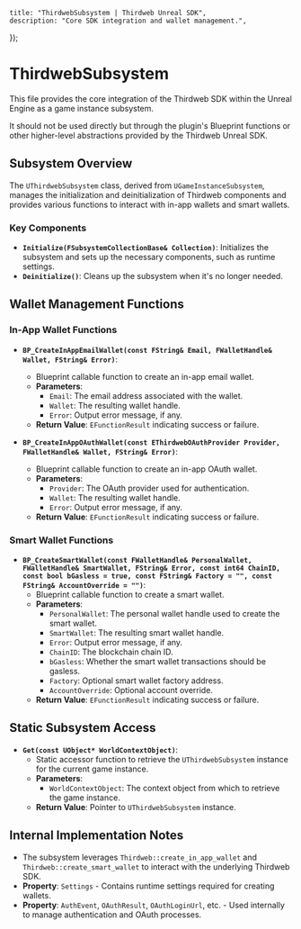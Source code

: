
    title: "ThirdwebSubsystem | Thirdweb Unreal SDK",
    description: "Core SDK integration and wallet management.",
});

# ThirdwebSubsystem

This file provides the core integration of the Thirdweb SDK within the Unreal Engine as a game instance subsystem.

It should not be used directly but through the plugin's Blueprint functions or other higher-level abstractions provided by the Thirdweb Unreal SDK.

## Subsystem Overview

The `UThirdwebSubsystem` class, derived from `UGameInstanceSubsystem`, manages the initialization and deinitialization of Thirdweb components and provides various functions to interact with in-app wallets and smart wallets.

### Key Components

- **`Initialize(FSubsystemCollectionBase& Collection)`**: Initializes the subsystem and sets up the necessary components, such as runtime settings.
- **`Deinitialize()`**: Cleans up the subsystem when it's no longer needed.

## Wallet Management Functions

### In-App Wallet Functions

- **`BP_CreateInAppEmailWallet(const FString& Email, FWalletHandle& Wallet, FString& Error)`**:
  - Blueprint callable function to create an in-app email wallet.
  - **Parameters**:
    - `Email`: The email address associated with the wallet.
    - `Wallet`: The resulting wallet handle.
    - `Error`: Output error message, if any.
  - **Return Value**: `EFunctionResult` indicating success or failure.
  
- **`BP_CreateInAppOAuthWallet(const EThirdwebOAuthProvider Provider, FWalletHandle& Wallet, FString& Error)`**:
  - Blueprint callable function to create an in-app OAuth wallet.
  - **Parameters**:
    - `Provider`: The OAuth provider used for authentication.
    - `Wallet`: The resulting wallet handle.
    - `Error`: Output error message, if any.
  - **Return Value**: `EFunctionResult` indicating success or failure.

### Smart Wallet Functions

- **`BP_CreateSmartWallet(const FWalletHandle& PersonalWallet, FWalletHandle& SmartWallet, FString& Error, const int64 ChainID, const bool bGasless = true, const FString& Factory = "", const FString& AccountOverride = "")`**:
  - Blueprint callable function to create a smart wallet.
  - **Parameters**:
    - `PersonalWallet`: The personal wallet handle used to create the smart wallet.
    - `SmartWallet`: The resulting smart wallet handle.
    - `Error`: Output error message, if any.
    - `ChainID`: The blockchain chain ID.
    - `bGasless`: Whether the smart wallet transactions should be gasless.
    - `Factory`: Optional smart wallet factory address.
    - `AccountOverride`: Optional account override.
  - **Return Value**: `EFunctionResult` indicating success or failure.

## Static Subsystem Access

- **`Get(const UObject* WorldContextObject)`**:
  - Static accessor function to retrieve the `UThirdwebSubsystem` instance for the current game instance.
  - **Parameters**:
    - `WorldContextObject`: The context object from which to retrieve the game instance.
  - **Return Value**: Pointer to `UThirdwebSubsystem` instance.

## Internal Implementation Notes

- The subsystem leverages `Thirdweb::create_in_app_wallet` and `Thirdweb::create_smart_wallet` to interact with the underlying Thirdweb SDK.
- **Property**: `Settings` - Contains runtime settings required for creating wallets.
- **Property**: `AuthEvent`, `OAuthResult`, `OAuthLoginUrl`, etc. - Used internally to manage authentication and OAuth processes.
